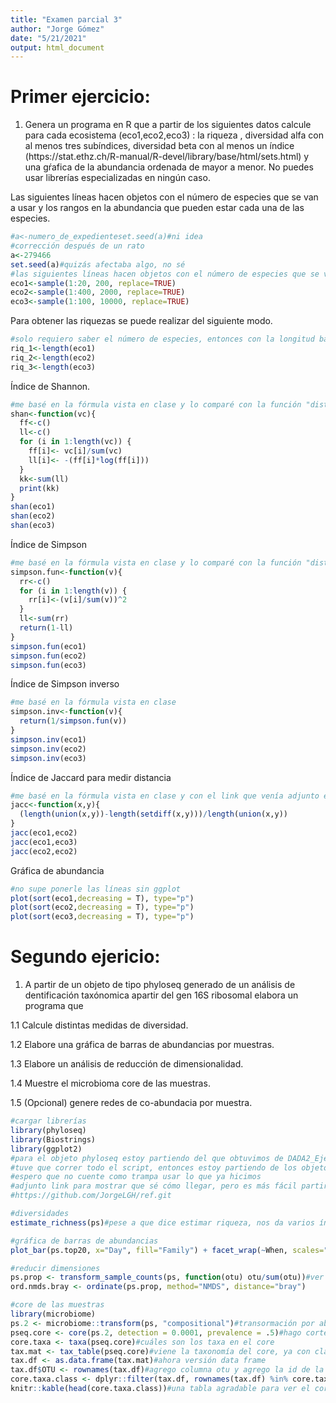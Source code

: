---
title: "Examen parcial 3"
author: "Jorge Gómez"
date: "5/21/2021"
output: html_document
---
# Primer ejercicio:
1. Genera un programa en R que  a partir de los siguientes datos calcule para cada ecosistema (eco1,eco2,eco3) : la riqueza , diversidad alfa  con al menos tres subíndices, diversidad beta  con al menos un índice (https://stat.ethz.ch/R-manual/R-devel/library/base/html/sets.html) y una gŕafica de la abundancia ordenada de mayor a menor. No puedes usar librerías especializadas en ningún caso.

Las siguientes líneas hacen objetos con el número de especies que se van a usar y los rangos en la abundancia que pueden estar cada una de las especies.
```{r}
#a<-numero_de_expedienteset.seed(a)#ni idea
#corrección después de un rato
a<-279466
set.seed(a)#quizás afectaba algo, no sé
#las siguientes líneas hacen objetos con el número de especies que se van a usar y los rangos en la abundancia que pueden estar cada una de las especies
eco1<-sample(1:20, 200, replace=TRUE)
eco2<-sample(1:400, 2000, replace=TRUE)
eco3<-sample(1:100, 10000, replace=TRUE)
```

Para obtener las riquezas se puede realizar del siguiente modo.
```{r}
#solo requiero saber el número de especies, entonces con la longitud basta
riq_1<-length(eco1)
riq_2<-length(eco2)
riq_3<-length(eco3)
```

Índice de Shannon.
```{r}
#me basé en la fórmula vista en clase y lo comparé con la función "dist"
shan<-function(vc){
  ff<-c()
  ll<-c()
  for (i in 1:length(vc)) {
    ff[i]<- vc[i]/sum(vc)
    ll[i]<- -(ff[i]*log(ff[i]))
  }
  kk<-sum(ll)
  print(kk)
}
shan(eco1)
shan(eco2)
shan(eco3)
```

Índice de Simpson
```{r}
#me basé en la fórmula vista en clase y lo comparé con la función "dist"
simpson.fun<-function(v){
  rr<-c()
  for (i in 1:length(v)) {
    rr[i]<-(v[i]/sum(v))^2
  }
  ll<-sum(rr)
  return(1-ll)
}
simpson.fun(eco1)
simpson.fun(eco2)
simpson.fun(eco3)
```

Índice de Simpson inverso
```{r}
#me basé en la fórmula vista en clase 
simpson.inv<-function(v){
  return(1/simpson.fun(v))
}
simpson.inv(eco1)
simpson.inv(eco2)
simpson.inv(eco3)
```

Índice de Jaccard para medir distancia
```{r}
#me basé en la fórmula vista en clase y con el link que venía adjunto en el examen
jacc<-function(x,y){
  (length(union(x,y))-length(setdiff(x,y)))/length(union(x,y))
}
jacc(eco1,eco2)
jacc(eco1,eco3)
jacc(eco2,eco2)
```

Gráfica de abundancia
```{r}
#no supe ponerle las líneas sin ggplot
plot(sort(eco1,decreasing = T), type="p")
plot(sort(eco2,decreasing = T), type="p")
plot(sort(eco3,decreasing = T), type="p")
```


# Segundo ejericio:
1. A partir de un objeto de tipo phyloseq generado de un análisis  de dentificación taxónomica  apartir del gen 16S ribosomal elabora un programa que

1.1 Calcule distintas medidas de diversidad.

1.2 Elabore una gráfica de barras de abundancias por muestras.

1.3 Elabore un análisis de reducción de dimensionalidad.

1.4  Muestre el microbioma core de las muestras.

1.5 (Opcional) genere redes de co-abundacia por muestra.

```{r}
#cargar librerías
library(phyloseq)
library(Biostrings)
library(ggplot2)
#para el objeto phyloseq estoy partiendo del que obtuvimos de DADA2_Ejemplo_Clase
#tuve que correr todo el script, entonces estoy partiendo de los objetos que se generaron
#espero que no cuente como trampa usar lo que ya hicimos
#adjunto link para mostrar que sé cómo llegar, pero es más fácil partir de lo que ya he hecho; sé que es una lata, pero requiere correr el script para tener los objetos y que corra esto; estuve en prueba y error y pues cuando cargas todo si sale ggg
#https://github.com/JorgeLGH/ref.git

#diversidades
estimate_richness(ps)#pese a que dice estimar riqueza, nos da varios índices de diversidad alfa

#gráfica de barras de abundancias
plot_bar(ps.top20, x="Day", fill="Family") + facet_wrap(~When, scales="free_x")#ver código en link

#reducir dimensiones
ps.prop <- transform_sample_counts(ps, function(otu) otu/sum(otu))#ver código en link
ord.nmds.bray <- ordinate(ps.prop, method="NMDS", distance="bray")

#core de las muestras
library(microbiome)
ps.2 <- microbiome::transform(ps, "compositional")#transormación por abundancia relativa
pseq.core <- core(ps.2, detection = 0.0001, prevalence = .5)#hago cortes subjetivos para definir muestras en core
core.taxa <- taxa(pseq.core)#cuáles son los taxa en el core
tax.mat <- tax_table(pseq.core)#viene la taxonomía del core, ya con clase, orden,etc
tax.df <- as.data.frame(tax.mat)#ahora versión data frame
tax.df$OTU <- rownames(tax.df)#agrego columna otu y agrego la id de la id de taxa (ASV)
core.taxa.class <- dplyr::filter(tax.df, rownames(tax.df) %in% core.taxa)#se hace el filtrado de taxa que estén en tanto en tax.df y core.taxa
knitr::kable(head(core.taxa.class))#una tabla agradable para ver el core
```



